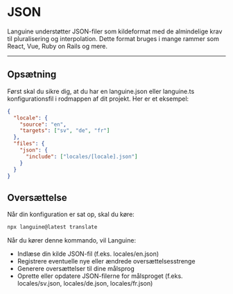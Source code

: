 # JSON

Languine understøtter JSON-filer som kildeformat med de almindelige krav til pluralisering og interpolation. Dette format bruges i mange rammer som React, Vue, Ruby on Rails og mere.


---


## Opsætning

Først skal du sikre dig, at du har en languine.json eller languine.ts konfigurationsfil i rodmappen af dit projekt. Her er et eksempel:

```json
{
  "locale": {
    "source": "en",
    "targets": ["sv", "de", "fr"]
  },
  "files": {
    "json": {
      "include": ["locales/[locale].json"]
    }
  }
}

```

## Oversættelse

Når din konfiguration er sat op, skal du køre:

```bash
npx languine@latest translate
```

Når du kører denne kommando, vil Languine:

- Indlæse din kilde JSON-fil (f.eks. locales/en.json)
- Registrere eventuelle nye eller ændrede oversættelsesstrenge
- Generere oversættelser til dine målsprog
- Oprette eller opdatere JSON-filerne for målsproget (f.eks. locales/sv.json, locales/de.json, locales/fr.json)
